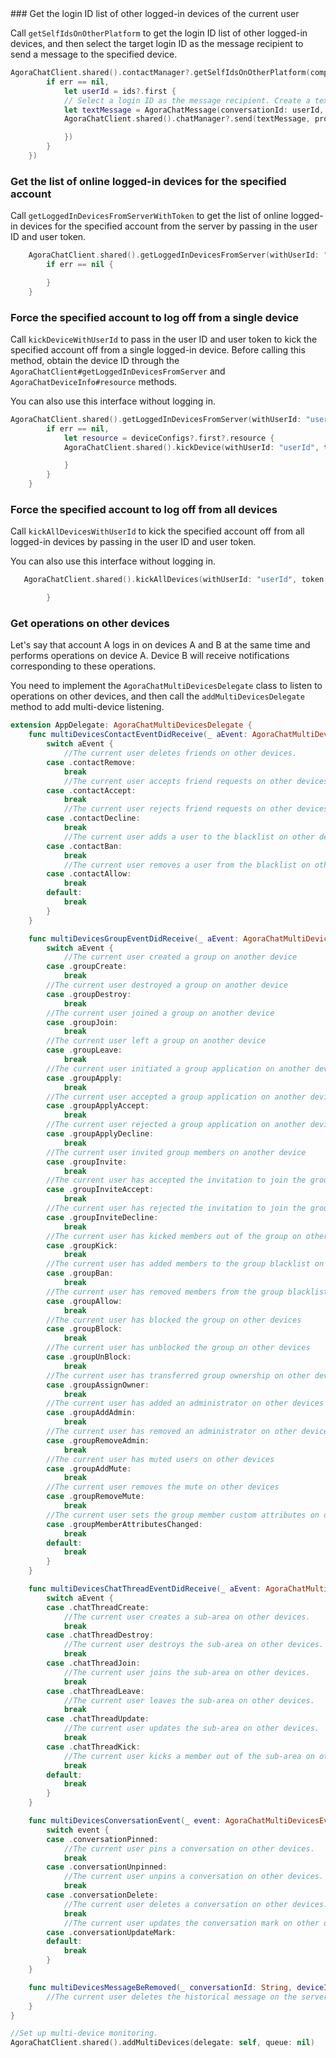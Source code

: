 <PlatformWrapper platform="ios">
### Get the login ID list of other logged-in devices of the current user

Call `getSelfIdsOnOtherPlatform` to get the login ID list of other logged-in devices, and then select the target login ID as the message recipient to send a message to the specified device.

```swift
AgoraChatClient.shared().contactManager?.getSelfIdsOnOtherPlatform(completion: { ids, err in
        if err == nil,
            let userId = ids?.first {
            // Select a login ID as the message recipient. Create a text message, content is the message text, conversationId passes the login ID as the message recipient.
            let textMessage = AgoraChatMessage(conversationId: userId, body: .text(content: "hello"), ext: nil)
            AgoraChatClient.shared().chatManager?.send(textMessage, progress: nil, completion: { msg, e in

            })
        }
    })
```

### Get the list of online logged-in devices for the specified account

Call `getLoggedInDevicesFromServerWithToken` to get the list of online logged-in devices for the specified account from the server by passing in the user ID and user token.

```swift
    AgoraChatClient.shared().getLoggedInDevicesFromServer(withUserId: "userId", token: "token") { deviceConfigs, err in
        if err == nil {

        }
    }
```

### Force the specified account to log off from a single device

Call `kickDeviceWithUserId` to pass in the user ID and user token to kick the specified account off from a single logged-in device. Before calling this method, obtain the device ID through the `AgoraChatClient#getLoggedInDevicesFromServer` and `AgoraChatDeviceInfo#resource` methods.

<Admonition type="info" title="Note">You can also use this interface without logging in.</Admonition>

```swift
AgoraChatClient.shared().getLoggedInDevicesFromServer(withUserId: "userId", token: "token") { deviceConfigs, err in
        if err == nil,
            let resource = deviceConfigs?.first?.resource {
            AgoraChatClient.shared().kickDevice(withUserId: "userId", token: "token", resource: resource) { e in

            }
        }
    }
```

### Force the specified account to log off from all devices

Call `kickAllDevicesWithUserId` to kick the specified account off from all logged-in devices by passing in the user ID and user token.

<Admonition type="info" title="Note">You can also use this interface without logging in.</Admonition>

```swift
   AgoraChatClient.shared().kickAllDevices(withUserId: "userId", token: "token") { err in

        }
```

### Get operations on other devices

Let's say that account A logs in on devices A and B at the same time and performs operations on device A. Device B will receive notifications corresponding to these operations.

You need to implement the `AgoraChatMultiDevicesDelegate` class to listen to operations on other devices, and then call the `addMultiDevicesDelegate` method to add multi-device listening.

```swift
extension AppDelegate: AgoraChatMultiDevicesDelegate {
    func multiDevicesContactEventDidReceive(_ aEvent: AgoraChatMultiDevicesEvent, username aUsername: String, ext aExt: String?) {
        switch aEvent {
            //The current user deletes friends on other devices.
        case .contactRemove:
            break
            //The current user accepts friend requests on other devices.
        case .contactAccept:
            break
            //The current user rejects friend requests on other devices.
        case .contactDecline:
            break
            //The current user adds a user to the blacklist on other devices.
        case .contactBan:
            break
            //The current user removes a user from the blacklist on other devices.
        case .contactAllow:
            break
        default:
            break
        }
    }

    func multiDevicesGroupEventDidReceive(_ aEvent: AgoraChatMultiDevicesEvent, groupId aGroupId: String, ext aExt: Any?) {
        switch aEvent {
            //The current user created a group on another device
        case .groupCreate:
            break
        //The current user destroyed a group on another device
        case .groupDestroy:
            break
        //The current user joined a group on another device
        case .groupJoin:
            break
        //The current user left a group on another device
        case .groupLeave:
            break
        //The current user initiated a group application on another device
        case .groupApply:
            break
        //The current user accepted a group application on another device
        case .groupApplyAccept:
            break
        //The current user rejected a group application on another device
        case .groupApplyDecline:
            break
        //The current user invited group members on another device
        case .groupInvite:
            break
        //The current user has accepted the invitation to join the group on other devices
        case .groupInviteAccept:
            break
        //The current user has rejected the invitation to join the group on other devices
        case .groupInviteDecline:
            break
        //The current user has kicked members out of the group on other devices
        case .groupKick:
            break
        //The current user has added members to the group blacklist on other devices
        case .groupBan:
            break
        //The current user has removed members from the group blacklist on other devices
        case .groupAllow:
            break
        //The current user has blocked the group on other devices
        case .groupBlock:
            break
        //The current user has unblocked the group on other devices
        case .groupUnBlock:
            break
        //The current user has transferred group ownership on other devices
        case .groupAssignOwner:
            break
        //The current user has added an administrator on other devices
        case .groupAddAdmin:
            break
        //The current user has removed an administrator on other devices
        case .groupRemoveAdmin:
            break
        //The current user has muted users on other devices
        case .groupAddMute:
            break
        //The current user removes the mute on other devices
        case .groupRemoveMute:
            break
        //The current user sets the group member custom attributes on other devices
        case .groupMemberAttributesChanged:
            break
        default:
            break
        }
    }

    func multiDevicesChatThreadEventDidReceive(_ aEvent: AgoraChatMultiDevicesEvent, threadId aThreadId: String, ext aExt: Any?) {
        switch aEvent {
        case .chatThreadCreate:
            //The current user creates a sub-area on other devices.
            break
        case .chatThreadDestroy:
            //The current user destroys the sub-area on other devices.
            break
        case .chatThreadJoin:
            //The current user joins the sub-area on other devices.
            break
        case .chatThreadLeave:
            //The current user leaves the sub-area on other devices.
            break
        case .chatThreadUpdate:
            //The current user updates the sub-area on other devices.
            break
        case .chatThreadKick:
            //The current user kicks a member out of the sub-area on other devices.
            break
        default:
            break
        }
    }

    func multiDevicesConversationEvent(_ event: AgoraChatMultiDevicesEvent, conversationId: String, conversationType: AgoraChatConversationType) {
        switch event {
        case .conversationPinned:
            //The current user pins a conversation on other devices.
            break
        case .conversationUnpinned:
            //The current user unpins a conversation on other devices.
            break
        case .conversationDelete:
            //The current user deletes a conversation on other devices.
            break
            //The current user updates the conversation mark on other devices, including adding and removing conversation marks.
        case .conversationUpdateMark:
        default:
            break
        }
    }

    func multiDevicesMessageBeRemoved(_ conversationId: String, deviceId: String) {
        //The current user deletes the historical message on the server side of a one-way conversation on other devices.
    }
}

//Set up multi-device monitoring.
AgoraChatClient.shared().addMultiDevices(delegate: self, queue: nil)
```

</PlatformWrapper>